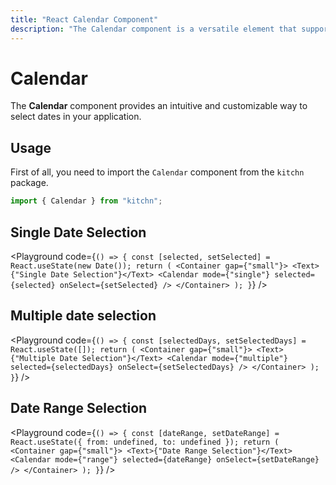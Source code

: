 ```yaml
---
title: "React Calendar Component"
description: "The Calendar component is a versatile element that supports various behaviors, including date selection, different visual styles, and handling selection events."
---
```



# Calendar

The **Calendar** component provides an intuitive and customizable way to select dates in your application.

## Usage

First of all, you need to import the `Calendar` component from the `kitchn` package.

```js
import { Calendar } from "kitchn";
```

  ## Single Date Selection

<Playground
code={`
() => {
const [selected, setSelected] = React.useState(new Date());
return (
<Container gap={"small"}>
<Text>{"Single Date Selection"}</Text>
<Calendar
mode={"single"}
selected={selected}
onSelect={setSelected}
/>
</Container>
);
}
`}
/>

## Multiple date selection

<Playground
code={`
() => {
const [selectedDays, setSelectedDays] = React.useState([]);
return (
<Container gap={"small"}>
<Text>{"Multiple Date Selection"}</Text>
<Calendar
mode={"multiple"}
selected={selectedDays}
onSelect={setSelectedDays}
/>
</Container>
);
}
`}
/>
 ## Date Range Selection
<Playground
code={`
() => {
const [dateRange, setDateRange] = React.useState({
from: undefined,
to: undefined
});
return (
<Container gap={"small"}>
<Text>{"Date Range Selection"}</Text>
<Calendar
mode={"range"}
selected={dateRange}
onSelect={setDateRange}
/>
</Container>
);
}
`}
/>
